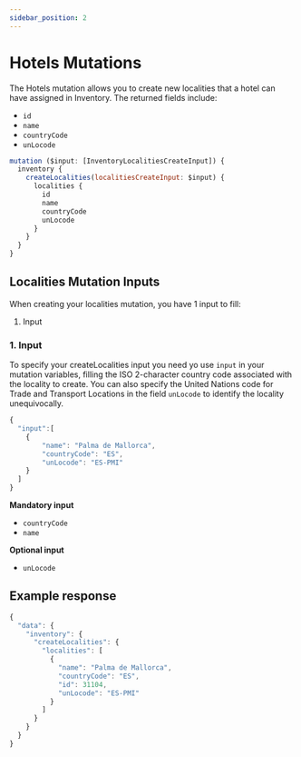 ```yaml
---
sidebar_position: 2
---
```


# Hotels Mutations

The Hotels mutation allows you to create new localities that a hotel can have assigned in Inventory. The returned fields include:

* `id`
* `name`
* `countryCode`
* `unLocode`


```js
mutation ($input: [InventoryLocalitiesCreateInput]) {
  inventory {
    createLocalities(localitiesCreateInput: $input) {
      localities {
        id
        name
        countryCode
        unLocode
      }
    }
  }
}
```

## Localities Mutation Inputs

When creating your localities mutation, you have 1 input to fill:

1. Input


### 1. Input   
To specify your createLocalities input you need yo use `input` in your mutation variables, filling the ISO 2-character country code associated with the locality to create.
You can also specify the United Nations code for Trade and Transport Locations in the field `unLocode` to identify the locality unequivocally.

```js
{
  "input":[
    {
        "name": "Palma de Mallorca",
        "countryCode": "ES",
        "unLocode": "ES-PMI"
    }
  ]
}
```

**Mandatory input**
* `countryCode`
* `name`

**Optional input**
* `unLocode`

## Example response
```js
{
  "data": {
    "inventory": {
      "createLocalities": {
        "localities": [
          {
            "name": "Palma de Mallorca",
            "countryCode": "ES",
            "id": 31104,
            "unLocode": "ES-PMI"
          }
        ]
      }
    }
  }
}
```